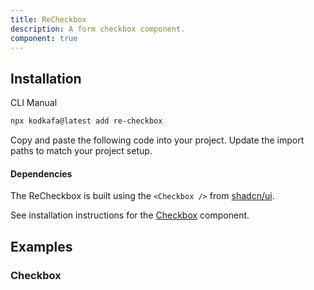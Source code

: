 ```yaml
---
title: ReCheckbox
description: A form checkbox component.
component: true
---
```


<ComponentPreview
  name="re-checkbox-demo"
  className="[&_input]:max-w-xs [&_button]:max-w-xs [&_div.reform-input-group]:max-w-xs"
  description="A form checkbox component."
/>

## Installation

<Tabs defaultValue="cli">
<TabsList>
  <TabsTrigger value="cli">CLI</TabsTrigger>
  <TabsTrigger value="manual">Manual</TabsTrigger>
</TabsList>
<TabsContent value="cli">

```bash
npx kodkafa@latest add re-checkbox
```

</TabsContent>
<TabsContent value="manual">
  <Steps>
    <Step>Copy and paste the following code into your project.</Step>
      <ComponentSource name="re-checkbox" />
    <Step>Update the import paths to match your project setup.</Step>
  </Steps>
</TabsContent>
</Tabs>

#### Dependencies

The ReCheckbox is built using the `<Checkbox />` from [shadcn/ui](https://ui.shadcn.com/docs/components/checkbox).

See installation instructions for the [Checkbox](/docs/components/checkbox#installation) component.

## Examples

### Checkbox

<ComponentPreview name="re-form-login" description="A login form example." />
